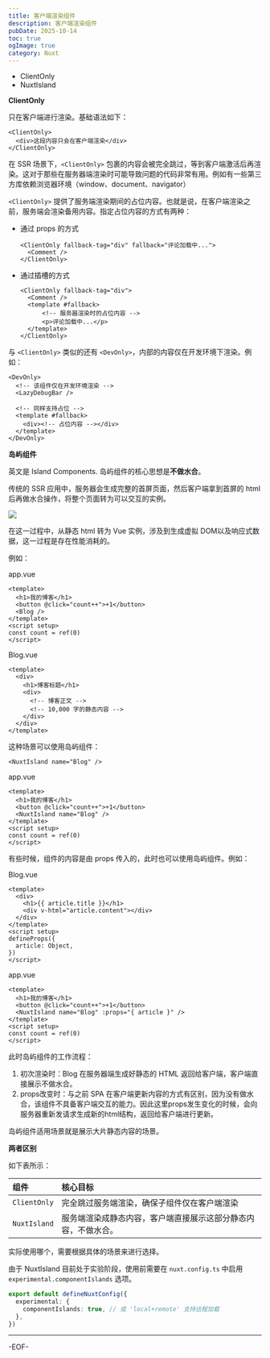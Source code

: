 ```yaml
---
title: 客户端渲染组件
description: 客户端渲染组件
pubDate: 2025-10-14
toc: true
ogImage: true
category: Nuxt
---
```


- ClientOnly
- NuxtIsland

**ClientOnly**

只在客户端进行渲染。基础语法如下：

```vue
<ClientOnly>
  <div>这段内容只会在客户端渲染</div>
</ClientOnly>
```

在 SSR 场景下，`<ClientOnly>` 包裹的内容会被完全跳过，等到客户端激活后再渲染。这对于那些在服务器端渲染时可能导致问题的代码非常有用。例如有一些第三方库依赖浏览器环境（window、document、navigator）

`<ClientOnly>` 提供了服务端渲染期间的占位内容。也就是说，在客户端渲染之前，服务端会渲染备用内容。指定占位内容的方式有两种：

- 通过 props 的方式

  ```vue
  <ClientOnly fallback-tag="div" fallback="评论加载中...">
  	<Comment />
  </ClientOnly>
  ```

- 通过插槽的方式

  ```vue
  <ClientOnly fallback-tag="div">
  	<Comment />
    <template #fallback>
    	<!-- 服务器渲染时的占位内容 -->
  		<p>评论加载中...</p>
    </template>
  </ClientOnly>
  ```

与 `<ClientOnly>` 类似的还有 `<DevOnly>`，内部的内容仅在开发环境下渲染。例如：

```vue
<DevOnly>
  <!-- 该组件仅在开发环境渲染 -->
  <LazyDebugBar />

  <!-- 同样支持占位 -->
  <template #fallback>
    <div><!-- 占位内容 --></div>
  </template>
</DevOnly>
```

**岛屿组件**

英文是 Island Components. 岛屿组件的核心思想是**不做水合**。

传统的 SSR 应用中，服务器会生成完整的首屏页面，然后客户端拿到首屏的 html 后再做水合操作，将整个页面转为可以交互的实例。

![](https://raw.githubusercontent.com/wangshengliang-wsl/blog/main/img/20251015142134562.png)

在这一过程中，从静态 html 转为 Vue 实例，涉及到生成虚拟 DOM以及响应式数据，这一过程是存在性能消耗的。

例如：

app.vue

```vue
<template>
  <h1>我的博客</h1>
  <button @click="count++">+1</button>
  <Blog />
</template>
<script setup>
const count = ref(0)
</script>
```

Blog.vue

```vue
<template>
  <div>
    <h1>博客标题</h1>
    <div>
      <!-- 博客正文 -->
      <!-- 10,000 字的静态内容 -->
    </div>
  </div>
</template>
```

这种场景可以使用岛屿组件：

```vue
<NuxtIsland name="Blog" />
```

app.vue

```vue
<template>
  <h1>我的博客</h1>
  <button @click="count++">+1</button>
  <NuxtIsland name="Blog" />
</template>
<script setup>
const count = ref(0)
</script>
```

有些时候，组件的内容是由 props 传入的，此时也可以使用岛屿组件。例如：

Blog.vue

```vue
<template>
  <div>
    <h1>{{ article.title }}</h1>
    <div v-html="article.content"></div>
  </div>
</template>
<script setup>
defineProps({
  article: Object,
})
</script>
```

app.vue

```vue
<template>
  <h1>我的博客</h1>
  <button @click="count++">+1</button>
  <NuxtIsland name="Blog" :props="{ article }" />
</template>
<script setup>
const count = ref(0)
</script>
```

此时岛屿组件的工作流程：

1. 初次渲染时：Blog 在服务器端生成好静态的 HTML 返回给客户端，客户端直接展示不做水合。
2. props改变时：与之前 SPA 在客户端更新内容的方式有区别，因为没有做水合，该组件不具备客户端交互的能力。因此这里props发生变化的时候，会向服务器重新发请求生成新的html结构，返回给客户端进行更新。

岛屿组件适用场景就是展示大片静态内容的场景。

**两者区别**

如下表所示：

| 组件         | 核心目标                                                       |
| :----------- | :------------------------------------------------------------- |
| `ClientOnly` | 完全跳过服务端渲染，确保子组件仅在客户端渲染                   |
| `NuxtIsland` | 服务端渲染成静态内容，客户端直接展示这部分静态内容，不做水合。 |

实际使用哪个，需要根据具体的场景来进行选择。

由于 NuxtIsland 目前处于实验阶段，使用前需要在 `nuxt.config.ts` 中启用 `experimental.componentIslands` 选项。

```ts
export default defineNuxtConfig({
  experimental: {
    componentIslands: true, // 或 'local+remote' 支持远程加载
  },
})
```

---

-EOF-
